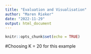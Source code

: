 ```yaml
---
title: "Evaluation and Visualisation"
author: "Maren Rieker"
date: "2022-11-29"
output: html_document
---
```


```r
knitr::opts_chunk$set(echo = TRUE)
```

#Choosing K = 20 for this example

```r


```
